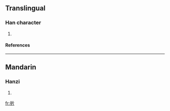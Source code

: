 ==Translingual==
===Han character===
{{Han char|rn=64|rad=手|as=05|sn=8|four=|canj=手中中中 (QLLL), 手中中弓 (QLLN), X手中中弓 (XQLLN)}}
# {{defn|Han|sort=手05}}
====References====
{{Han ref|kx=0419.100|dkj=11843|dj=0766.030|hdz=31838.040|uh=6278|ud=25208}}
----
==Mandarin==
===Hanzi===
{{cmn-hanzi|pin=[[xī]] ([[xi1]])|wg=hsi<sup>1</sup>}}
# {{defn|Mandarin}}

[[fr:扸]]